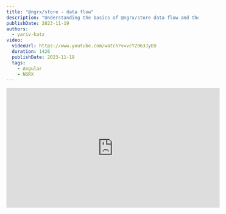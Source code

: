 ```yaml
---
title: "@ngrx/store - data flow"
description: "Understanding the basics of @ngrx/store data flow and the Redux pattern"
publishDate: 2023-11-19
authors:
  - yariv-katz
video:
  videoUrl: https://www.youtube.com/watch?v=vcY2963JyEU
  duration: 1426
  publishDate: 2023-11-19
  tags:    
    - Angular
    - NGRX
---
```



<div class="not-content flex">
	<iframe
		className="mx-auto mb-10"
		width="560"
		height="315"
		src="https://www.youtube.com/embed/vcY2963JyEU?si=w7dzhtV7MhzFxzhS"
		title="YouTube video player"
		frameBorder="0"
		allow="accelerometer; autoplay; clipboard-write; encrypted-media; gyroscope; picture-in-picture; web-share"
		allowFullScreen
	/>
</div>

Let's try to keep things simple and focus on the core of `@ngrx/store` and the basic data flow in an angular and `NGRX` application.  
We will target this lesson to understand 3 key elements from `@ngrx/store`:
- `Store`
- `Action`
- `Reducer`

With these elements and our angular components, there is a simple flow of data that is described in the following diagram:

![@ngrx/store - data flow](https://github.com/ywarezk/academeez/blob/main/content/en/course/angular/ngrx/ngrx-store-data-flow/data-flow.gif?raw=true)

This diagram does not represent the full diagram of `NGRX`, think of it as representing the engine of the car, to this diagram we will gradually add additional parts until we understand the entire car, but it's best to start with a simple version and build our way from there.

## Store

We will explore the diagram and start with the `Store`.
The `Store` is a service that is provided by `@ngrx/store`.  
Which means after you install `@ngrx/store` you can inject the `Store` service using [Angular's DI](https://angular.io/guide/dependency-injection-overview).

```bash
npx ng add @ngrx/store@latest
```

```typescript title="some.component.ts"
import {Component} from '@angular/core'
import {Store} from '@ngrx/store'

@Component({
		selector: 'some-component',
		...
})
export class SomeComponent {
		constructor(private store: Store) {}
}
```

In this example a component is asking for the `Store` service.

There is a single `Store` service in the entire angular+ngrx application.
The `Store` is holding the entire state of the application, where the main usage of the `Store` is:
- Inject the `Store` service to read the state
- Inject the `Store` change the state.

## Reading the state

An Angular component that is reading the state is represented in this part of the diagram:

![@ngrx/store - data flow - reading the state](https://github.com/ywarezk/academeez/blob/main/content/en/course/angular/ngrx/ngrx-store-data-flow/store-state-angular.png?raw=true)

We can read the state by injecting the `Store` service and calling the `select` method.

<div className="mt-5 not-content">
<Sandpack 
	client:load
	customSetup={{ 
		dependencies: { 
			"@ngrx/store": "^16.3.0",
			"@angular/core": "^16.2.0",
			"@angular/platform-browser": "^16.2.0",
			"@angular/platform-browser-dynamic": "^16.2.0",
			"@angular/common": "^16.2.0",
			"@angular/compiler": "^16.2.0"
		}
	}}
	files={{
		"src/app/app.module.ts": { code: `import { BrowserModule } from "@angular/platform-browser";


@NgModule({
  declarations: [AppComponent],
  imports: [BrowserModule, StoreModule.forRoot({
		counter: () => 42
	}, {})],
  providers: [],
  bootstrap: [AppComponent]
})
export class AppModule {}
`, readOnly: true},
		"src/app/app.component.ts": { code: `import { Component, ChangeDetectionStrategy } from "@angular/core";

@Component({
	changeDetection: ChangeDetectionStrategy.OnPush,
	selector: "app-root",
	template: \`<h1>Reading counter from state: {{ counter$ | async }}</h1>\`
})
export class AppComponent {
	counter$ = this._store.select((state) => state.counter);
	constructor(private _store: Store<State>){}
}
		`},
	"src/app/state.ts": { readOnly: true, code: `export type State = {
	counter: number;
}
	`}
	}
	}
	template="angular" 
/>
</div>

Note that when you `store.select` data from the state, you are getting an `Observable` of the data, which means you need to use the `async` pipe in the template.

:::tip[Best Practice Tip]
It's recommended to select from the state using <a className="text-green/80 underline" href="/courses/angular/ngrx/selectors">`NGRX Selectors`</a>
:::

## Changing the state

After you inject the `Store` service, you can trigger a change of state process using the `store.dispatch` method. This part of the flow is a bit tricky, so let's break it down.

![Trigger state change](https://github.com/ywarezk/academeez/blob/main/content/en/course/angular/ngrx/ngrx-store-data-flow/trigger-change.png?raw=true)

Change will start from something that triggers a state change (In the diagram example we see above it's a button click).

Popular things that will start a state change process are:
- user actions (like clicking a button)
- server request or response
- timer events
- Effects (which we will discuss about in <a className="text-green/80 underline" href="/courses/angular/ngrx/effects">this lesson</a>)

Keeping things simple we will use a button click to trigger a state change process. Take a look at this example which increments a counter every button click.

<div className="mt-5 not-content">
<Sandpack 
	client:load
	customSetup={{ 
		dependencies: { 
			"@ngrx/store": "^16.3.0",
			"@angular/core": "^16.2.0",
			"@angular/platform-browser": "^16.2.0",
			"@angular/platform-browser-dynamic": "^16.2.0",
			"@angular/common": "^16.2.0",
			"@angular/compiler": "^16.2.0"
		}
	}}
	files={{
		"src/app/app.module.ts": { hidden: true, code: `import { BrowserModule } from "@angular/platform-browser";


@NgModule({
  declarations: [AppComponent],
  imports: [BrowserModule, StoreModule.forRoot({
		counter: (state, action) => {
			if (action.type === 'INCREMENT') {
				return state + 1;
			} else {
				return 0;
			}
		}
	}, {})],
  providers: [],
  bootstrap: [AppComponent]
})
export class AppModule {}
`, readOnly: true},
		"src/app/app.component.ts": { code: `import { Component, ChangeDetectionStrategy } from "@angular/core";

@Component({
	changeDetection: ChangeDetectionStrategy.OnPush,
	selector: "app-root",
	template: \`<button (click)="increment()">Increment: {{ counter$ | async }}</button>\`
})
export class AppComponent {
	counter$ = this._store.select((state) => state.counter);
	constructor(private _store: Store<State>){}
	
	increment() {
		this._store.dispatch({ type: 'INCREMENT' });
	}
}
		`},
	"src/app/state.ts": { readOnly: true, code: `export type State = {
	counter: number;
}
	`}
	}
	}
	template="angular" 
/>
</div>

we use `this._store.dispatch(...);` function to send an `Action`, we will have a <a className="text-green/80 underline" href="/courses/angular/ngrx/action">full lesson about an action</a>, but for now let's look at an action as a simple `Object` which describes what happens with an identifier (in our case the identifier is: `type: 'INCREMENT'`) and optional `payload` data if the event needs to send more information.  

:::caution
The goal of this lesson is to focus on the data flow, in real world NGRX you will not create `Actions` or `Reducers` like the example here.
:::

![store.dispatch](https://github.com/ywarezk/academeez/blob/main/content/en/course/angular/ngrx/ngrx-store-data-flow/store-dispatch.png?raw=true)

When we want to start a change in the state, we inject the `Store` service and call `store.dispatch(action)` sending information about the action that happened.

### Reducer

The Reducer will get the current state and the action that happened and will return a new state. Take a look at the following simple reducer:

<div className="mt-5 not-content">
<Sandpack 
	client:load
	customSetup={{ 
		dependencies: { 
			"@ngrx/store": "^16.3.0",
			"@angular/core": "^16.2.0",
			"@angular/platform-browser": "^16.2.0",
			"@angular/platform-browser-dynamic": "^16.2.0",
			"@angular/common": "^16.2.0",
			"@angular/compiler": "^16.2.0"
		}
	}}
	
	files={{
		"src/app/reducer.ts": {
			code: `export function counterReducer(state, action) {
	if (action.type === 'INCREMENT') {
		return state + 1;
	} else {
		return 0;
	}
}
			`,
			active: true
		},
		"src/app/app.module.ts": {
			readOnly: true,
			code: `import { BrowserModule } from "@angular/platform-browser";


@NgModule({
  declarations: [AppComponent],
  imports: [BrowserModule, StoreModule.forRoot({
		counter: counterReducer
	}, {})],
  providers: [],
  bootstrap: [AppComponent]
})
export class AppModule {}`
		},
		"src/app/app.component.ts": {
			code: `import { Component, ChangeDetectionStrategy } from "@angular/core";

@Component({
	changeDetection: ChangeDetectionStrategy.OnPush,
	selector: "app-root",
	template: \`<button (click)="increment()">Increment: {{ counter$ | async }}</button>\`
})
export class AppComponent {
	counter$ = this._store.select((state) => state.counter);
	constructor(private _store: Store<State>){}
	
	increment() {
		this._store.dispatch({ type: 'INCREMENT' });
	}
}`
		},
		"src/app/state.ts": {
			hidden: true, readOnly: true,
			code: `export type State = {
	counter: number;
}`
		}
	}}
	
	
	template="angular" 
/>
</div>


The reducer decides what is the new state by getting the current state and the action that happened, and returns the new state.

![reducer](https://github.com/ywarezk/academeez/blob/main/content/en/course/angular/ngrx/ngrx-store-data-flow/reducer.png?raw=true)

And that is the last piece of the puzzle of `NGRX` data flow.

## Summary

In this lesson we learned about the data flow in `NGRX` which consists of the following parts:

1. `Store` is holding the current `State`
2. Component can inject the store to read the state.
3. Component can trigger `store.dispatch(...)` on events to start a state change process.
4. The `store.dispatch(Action)` is getting an `Action` object which describes what happened.
5. The `Reducer` will get the current state and the action and will return a new state.
6. The `Store` will change the current state to the new state.
7. The component will get the new state and will re-render the template.

